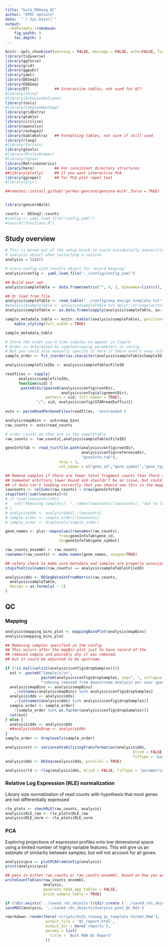 ```yaml
---
title: "bulk_RNAseq_QC"
author: "EPRC Gencore"
date:  "`r Sys.Date()`"
output: 
  rmdformats::robobook:
    fig_width: 9
    toc_depth: 3
---
```


```r
knitr::opts_chunk$set(warning = FALSE, message = FALSE, echo=FALSE, fig.width = 6, fig.height = 4, dev='png')
library(tidyverse)
library(ggforce)
library(grid)
library(ggpubr)
library(yaml)
library(DESeq2)
library(EDASeq)
library(DT)           ## Interactive tables, not used for QC?
#library(shiny)
#library(EnhancedVolcano)
library(tools)
#library(ComplexHeatmap)
library(gridExtra)
library(gtable)
library(circlize)
library(openxlsx)
library(reshape2)
library(kableExtra)   ## Formatting tables, not sure if still used
library(rlang)
#library(forcats)
library(gtools)
#library(RColorBrewer)
#library(fgsea)
library(MatrixGenerics)
library(here)         ## For consistent directory structures
##library(plotly)     ## If you want interactive PCA
library(ggrepel)      ## for PCA plot repel text
#library(plyr)

##remotes::install_github('yerkes-gencore/gencore-bulk',force = TRUE)


library(gencoreBulk)

counts <- DESeq2::counts
#config <- yaml.load_file("config.yaml")
#source("functions.R")
```

## Study overview

```r
# This is moved out of the setup block to avoid accidentally overwriting your
# analysis object when restarting a session
analysis = list()
```

```r
# Store config with results object for record keeping
analysis$config <- yaml.load_file("../config/config.yaml")
```

```r
## Build your own
analysis$sampleTable <- data.frame(matrix("", 0, 3, dimnames=list(c(), c("FileID", "SampleID", "Group"))), stringsAsFactors=TRUE)

## Or load from file 
analysis$sampleTable <- read.table("../config/exp_design_template.txt", header=T, stringsAsFactors = FALSE)
#analysis$sampleTable <- analysis$sampleTable %>% dplyr::arrange(across(all_of(analysis$config$sampleGrouping)))
analysis$sampleTable <- as.data.frame(sapply(analysis$sampleTable, as.factor))

sample_metadata_table <- knitr::kable((analysis$sampleTable), position='center', table.attr="style='width:100%;'", format='html') %>%
    kable_styling(full_width = TRUE)

sample_metadata_table

# Store the order you'd like samples to appear in figure
# Order is determined by sampleGrouping parameters in config
# But you could also manually specify it here if there aren't easy rules
sample_order <- fct_inorder(as.character(analysis$sampleTable$SampleID))
```

```r

analysis$samplefileIDs <- analysis$sampleTable$FileID

readfiles <- sapply(
      analysis$samplefileIDs,
      function(sid) {
       paste0(dir(paste0(analysis$config$rootDir,
                         analysis$config$alignmentDir),
                  pattern = sid, full.names = TRUE),
              "/", sid, analysis$config$STARreadSuffix)})
          
outs <- parseReadPerGeneFiles(readfiles, 'unstranded')

analysis$mapBins <- outs$map_bins
raw_counts <- outs$read_counts

# order counts as they are in the sampletable
raw_counts <- raw_counts[,analysis$sampleTable$FileID]
```

```r
geneInfoTab <- read_tsv(file.path(analysis$config$rootDir,
                                  analysis$config$referenceDir,
                                  "geneInfo.tab"),
                        skip = 1,
                        col_names = c("gene_id","gene_symbol","gene_type"))

## Remove samples if there are fewer total fragment counts than there are possible features
## Somewhat arbitrary lower bound and shouldn't be an issue, but could catch a technical error
## if data isn't loading correctly (but you should see this in the mapping plot)
lowcounts <- colSums(raw_counts) < nrow(geneInfoTab)
stopifnot(!sum(lowcounts)>0)
# if (sum(lowcounts)>0){
#   cat("Removing sample(s): ", names(lowcounts)[lowcounts], "due to low counts", sep="\n")
# }
# analysis$dds <- analysis$dds[,!lowcounts]
# sample_order <- sample_order[!lowcounts]
# sample_order <- droplevels(sample_order)

gene_names <- plyr::mapvalues(rownames(raw_counts), 
                        from=geneInfoTab$gene_id,
                        to=geneInfoTab$gene_symbol)

raw_counts_ensembl <- raw_counts
rownames(raw_counts) <- make.names(gene_names, unique=TRUE)
```

```r


## safety check to make sure metadata and samples are properly associated
stopifnot(colnames(raw_counts) == analysis$sampleTable$FileID)

analysis$dds <- DESeqDataSetFromMatrix(raw_counts,
  analysis$sampleTable,
  design = as.formula( ~ 1)
)
```

## QC

### Mapping



```r
analysis$mapping_bins_plot <- mappingBinsPlot(analysis$mapBins)
analysis$mapping_bins_plot
```

```r
## Removing samples specified in the config. 
## This occurs after the mapBin plot just to have record of the 
## removed sample and possibly why it was removed, 
## but it could be adjusted to be upstream.

if (!is.null(unlist(analysis$config$dropSamples))){
  out <- paste0("Sample(s)\n",
                paste0(analysis$config$dropSamples, sep=", ", collapse = ''),
                "\nbeing removed from downstream analysis per user specification.") 
  analysis$mapBins <- analysis$mapBins[
    ,!colnames(analysis$mapBins) %in% analysis$config$dropSamples]
  analysis$dds <- analysis$dds[
    ,!(colnames(analysis$dds) %in% analysis$config$dropSamples)]
  sample_order <- sample_order[
    !(sample_order %in% as.factor(analysis$config$dropSamples))]
  cat(out)
} else {
  analysis$dds <- analysis$dds
  ##analysis$ddsDrop <- analysis$dds
}
sample_order <- droplevels(sample_order)
```



```r
analysis$vst <- varianceStabilizingTransformation(analysis$dds,
                                                         blind = FALSE,
                                                         fitType = "parametric")
analysis$dds <- DESeq(analysis$dds, parallel = TRUE)

analysis$rld <- rlog(analysis$dds, blind = FALSE, fitType = "parametric")
```

### Relative Log Expression (RLE) normalization

Library size normalization of read counts with hypothesis that most genes are not differentially expressed



```r
rle_plots <- checkRLE(raw_counts, analysis)
analysis$RLE_raw <- rle_plots$RLE_raw
analysis$RLE_norm <- rle_plots$RLE_norm
```


### PCA

Exploring projections of expression profiles onto low dimensional space using a limited number of highly variable features. This will give us an estimate of similarity between samples, but will not account for all genes.

```r
analysis$pca <- plotPCAFromConfig(analysis)
print(analysis$pca)
```

```r
## pass in either raw_counts or raw_counts_ensembl, based on how you want things labeled
writeCountTables(raw_counts_ensembl,
                 analysis,
                 generate_GSEA_app_tables = FALSE,
                 write_sample_table = TRUE)
```

```r
if (!dir.exists('../saved_rds_objects')){dir.create ('../saved_rds_objects')}
saveRDS(analysis, '../saved_rds_objects/analysis_post_QC.Rds')
```

```r
rmarkdown::render(here('scripts/bulk_rnaseq_qc_template.format.Rmd'),
                  output_file = 'QC_report.html',
                  output_dir = here('reports'),
                  params = list(
                    title = 'Bulk RNA QC Report'
                  ))
```

